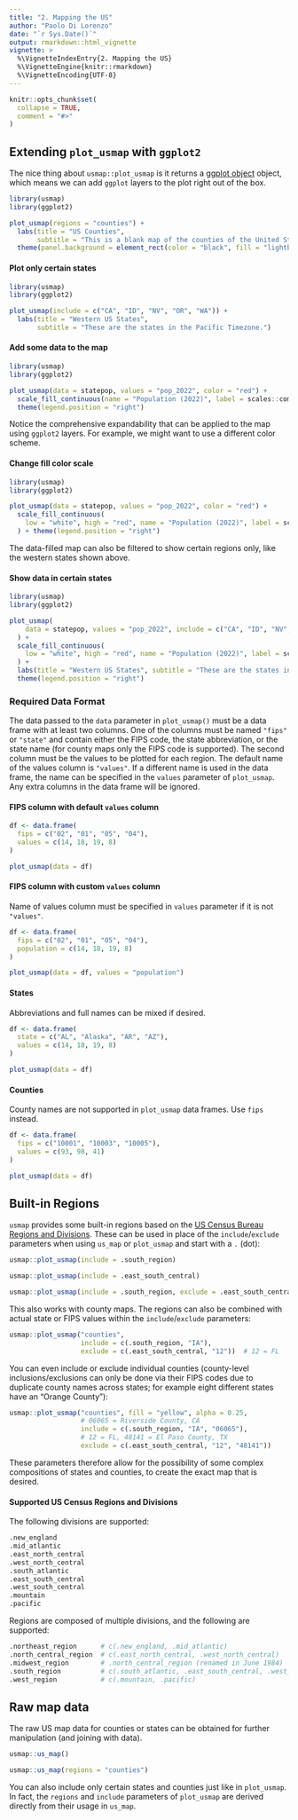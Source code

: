 ```yaml
---
title: "2. Mapping the US"
author: "Paolo Di Lorenzo"
date: "`r Sys.Date()`"
output: rmarkdown::html_vignette
vignette: >
  %\VignetteIndexEntry{2. Mapping the US}
  %\VignetteEngine{knitr::rmarkdown}
  %\VignetteEncoding{UTF-8}
---
```


```r
knitr::opts_chunk$set(
  collapse = TRUE,
  comment = "#>"
)
```

## Extending `plot_usmap` with `ggplot2`

The nice thing about `usmap::plot_usmap` is it returns a [ggplot object](https://ggplot2.tidyverse.org/index.html) object, which means we can add `ggplot` layers to the plot right out of the box.

```r
library(usmap)
library(ggplot2)

plot_usmap(regions = "counties") + 
  labs(title = "US Counties",
       subtitle = "This is a blank map of the counties of the United States.") + 
  theme(panel.background = element_rect(color = "black", fill = "lightblue"))
```

#### Plot only certain states

```r
library(usmap)
library(ggplot2)

plot_usmap(include = c("CA", "ID", "NV", "OR", "WA")) +
  labs(title = "Western US States",
       subtitle = "These are the states in the Pacific Timezone.")
```

#### Add some data to the map

```r
library(usmap)
library(ggplot2)

plot_usmap(data = statepop, values = "pop_2022", color = "red") + 
  scale_fill_continuous(name = "Population (2022)", label = scales::comma) + 
  theme(legend.position = "right")
```

Notice the comprehensive expandability that can be applied to the map using `ggplot2` layers. For example, we might want to use a different color scheme.

#### Change fill color scale

```r
library(usmap)
library(ggplot2)

plot_usmap(data = statepop, values = "pop_2022", color = "red") + 
  scale_fill_continuous(
    low = "white", high = "red", name = "Population (2022)", label = scales::comma
  ) + theme(legend.position = "right")
```

The data-filled map can also be filtered to show certain regions only, like the western states shown above.

#### Show data in certain states

```r
library(usmap)
library(ggplot2)

plot_usmap(
    data = statepop, values = "pop_2022", include = c("CA", "ID", "NV", "OR", "WA"), color = "red"
  ) + 
  scale_fill_continuous(
    low = "white", high = "red", name = "Population (2022)", label = scales::comma
  ) + 
  labs(title = "Western US States", subtitle = "These are the states in the Pacific Timezone.") +
  theme(legend.position = "right")
```

### Required Data Format

The data passed to the `data` parameter in `plot_usmap()` must be a data frame
with at least two columns. One of the columns must be named `"fips"` or `"state"` and contain
either the FIPS code, the state abbreviation, or the state name (for county maps
only the FIPS code is supported). The second column must be the values to be plotted
for each region. The default name of the values column is `"values"`. If a different
name is used in the data frame, the name can be specified in the `values` parameter
of `plot_usmap`. Any extra columns in the data frame will be ignored.

#### FIPS column with default `values` column
```r
df <- data.frame(
  fips = c("02", "01", "05", "04"),
  values = c(14, 18, 19, 8)
)

plot_usmap(data = df)
```

#### FIPS column with custom `values` column
Name of values column must be specified in `values` parameter if it is not `"values"`.
```r
df <- data.frame(
  fips = c("02", "01", "05", "04"),
  population = c(14, 18, 19, 8)
)

plot_usmap(data = df, values = "population")
```

#### States
Abbreviations and full names can be mixed if desired.
```r
df <- data.frame(
  state = c("AL", "Alaska", "AR", "AZ"),
  values = c(14, 18, 19, 8)
)

plot_usmap(data = df)
```

#### Counties
County names are not supported in `plot_usmap` data frames. Use `fips` instead.
```r
df <- data.frame(
  fips = c("10001", "10003", "10005"),
  values = c(93, 98, 41)
)

plot_usmap(data = df)
```

## Built-in Regions

`usmap` provides some built-in regions based on the [US Census Bureau Regions and Divisions](https://www2.census.gov/geo/pdfs/maps-data/maps/reference/us_regdiv.pdf). These can be used in place of the `include`/`exclude` parameters when using `us_map` or `plot_usmap` and start with a `.` (dot):

```r
usmap::plot_usmap(include = .south_region)
```

```r
usmap::plot_usmap(include = .east_south_central)
```

```r
usmap::plot_usmap(include = .south_region, exclude = .east_south_central)
```

This also works with county maps. The regions can also be combined with actual state or FIPS values within the `include`/`exclude` parameters:

```r
usmap::plot_usmap("counties", 
                  include = c(.south_region, "IA"), 
                  exclude = c(.east_south_central, "12"))  # 12 = FL
```

You can even include or exclude individual counties (county-level inclusions/exclusions can only be done via their FIPS codes due to duplicate county names across states; for example eight different states have an "Orange County"):

```r
usmap::plot_usmap("counties", fill = "yellow", alpha = 0.25,
                  # 06065 = Riverside County, CA
                  include = c(.south_region, "IA", "06065"),
                  # 12 = FL, 48141 = El Paso County, TX
                  exclude = c(.east_south_central, "12", "48141"))
```

These parameters therefore allow for the possibility of some complex compositions of states and counties, to create the exact map that is desired.

#### Supported US Census Regions and Divisions

The following divisions are supported:
```r
.new_england
.mid_atlantic
.east_north_central
.west_north_central
.south_atlantic
.east_south_central
.west_south_central
.mountain
.pacific
```

Regions are composed of multiple divisions, and the following are supported:
```r
.northeast_region      # c(.new_england, .mid_atlantic)
.north_central_region  # c(.east_north_central, .west_north_central)
.midwest_region        # .north_central_region (renamed in June 1984)
.south_region          # c(.south_atlantic, .east_south_central, .west_south_central)
.west_region           # c(.mountain, .pacific)
```

## Raw map data

The raw US map data for counties or states can be obtained for further manipulation (and joining with data).

```r
usmap::us_map()
```
```r
usmap::us_map(regions = "counties")
```

You can also include only certain states and counties just like in `plot_usmap`. In fact, the `regions` and `include` parameters of `plot_usmap` are derived directly from their usage in `us_map`.
